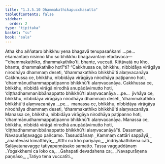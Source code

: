 ```yaml
---
title: "1.3.5.10 Dhammakathikapucchasutta"
tableOfContents: false
sidebar:
  order: 2
type: "tipitaka"
basket: "su"
book: "sala"
---
```



<DynamicBreadcrumb />

<Division number="155" book="sala" bookNo="13" page="353">

<Paragraph number="852" book="sala">
Atha kho aññataro bhikkhu yena bhagavā tenupasaṅkami …pe…  ekamantaṃ nisinno kho so bhikkhu bhagavantaṃ etadavoca—  “‘dhammakathiko, dhammakathiko’ti, bhante, vuccati. Kittāvatā nu kho, bhante, dhammakathiko hotī”ti?
</Paragraph>

<Paragraph number="853" book="sala">
“Cakkhussa ce, bhikkhu, nibbidāya virāgāya nirodhāya dhammaṃ deseti, ‘dhammakathiko bhikkhū’ti alaṃvacanāya. Cakkhussa ce, bhikkhu, nibbidāya virāgāya nirodhāya paṭipanno hoti, ‘dhammānudhammappaṭipanno bhikkhū’ti alaṃvacanāya. Cakkhussa ce, bhikkhu, nibbidā virāgā nirodhā anupādāvimutto hoti, ‘diṭṭhadhammanibbānappatto bhikkhū’ti alaṃvacanāya …pe…  jivhāya ce, bhikkhu, nibbidāya virāgāya nirodhāya dhammaṃ deseti, ‘dhammakathiko bhikkhū’ti alaṃvacanāya …pe…  manassa ce, bhikkhu, nibbidāya virāgāya nirodhāya dhammaṃ deseti, ‘dhammakathiko bhikkhū’ti alaṃvacanāya. Manassa ce, bhikkhu, nibbidāya virāgāya nirodhāya paṭipanno hoti, ‘dhammānudhammappaṭipanno bhikkhū’ti alaṃvacanāya. Manassa ce, bhikkhu, nibbidā virāgā nirodhā anupādāvimutto hoti, ‘diṭṭhadhammanibbānappatto bhikkhū’ti alaṃvacanāyā”ti.

</Paragraph>
</Division>

<Paragraph number="854" type="center" book="sala">
Dasamaṃ.



</Paragraph>

<Paragraph number="855" type="center" book="sala">
Navapurāṇavaggo pañcamo.



</Paragraph>

<Paragraph number="856" type="center" book="sala">
Tassuddānaṃ


</Paragraph>

<Paragraph number="857" type="verses" book="sala">
_Kammaṃ cattāri sappāyā,_  
_anantevāsi kimatthiyā;_  
_Atthi nu kho pariyāyo,_  
_indriyakathikena cāti._  


</Paragraph>

<Paragraph number="858" type="center" book="sala">
Saḷāyatanavagge tatiyapaṇṇāsako samatto.



</Paragraph>

<Paragraph number="859" type="center" book="sala">
Tassa vagguddānaṃ


</Paragraph>

<Paragraph number="860" type="verses" book="sala">
_Yogakkhemi ca loko ca,_  
_Gahapati devadahena ca;_  
_Navapurāṇena paṇṇāso,_  
_Tatiyo tena vuccatīti._
</Paragraph>